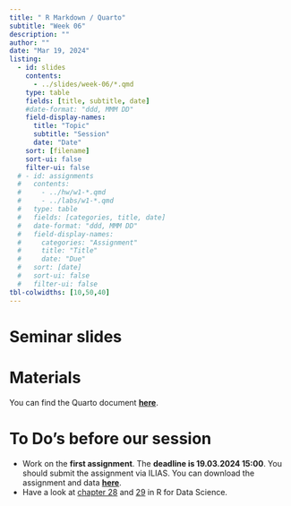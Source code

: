 ```yaml
---
title: " R Markdown / Quarto"
subtitle: "Week 06"
description: ""
author: ""
date: "Mar 19, 2024"
listing:
  - id: slides
    contents:
      - ../slides/week-06/*.qmd
    type: table
    fields: [title, subtitle, date]
    #date-format: "ddd, MMM DD"
    field-display-names:
      title: "Topic"
      subtitle: "Session"
      date: "Date"
    sort: [filename]
    sort-ui: false
    filter-ui: false
  # - id: assignments
  #   contents:
  #     - ../hw/w1-*.qmd
  #     - ../labs/w1-*.qmd
  #   type: table
  #   fields: [categories, title, date]
  #   date-format: "ddd, MMM DD"
  #   field-display-names:
  #     categories: "Assignment"
  #     title: "Title"
  #     date: "Due"
  #   sort: [date]
  #   sort-ui: false
  #   filter-ui: false
tbl-colwidths: [10,50,40]
---
```


# Seminar slides

::: {#slides}
:::

# Materials

You can find the Quarto document [**here**](https://ilias.uni-mannheim.de/goto.php?target=file_1502227_download&client_id=ILIAS).

# To Do's before our session

-   Work on the **first assignment**. The **deadline is 19.03.2024 15:00**. You should submit the assignment via ILIAS. You can download the assignment and data [**here**](https://ilias.uni-mannheim.de/goto.php?target=fold_1499286&client_id=ILIAS).
-   Have a look at [chapter 28](https://r4ds.hadley.nz/quarto) and [29](https://r4ds.hadley.nz/quarto-formats) in R for Data Science.
